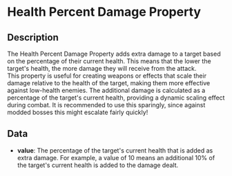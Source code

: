 # Health Percent Damage Property

## Description

 The Health Percent Damage Property adds extra damage to a target based on the percentage of their current health. This means that the lower the target's health, the more damage they will receive from the attack.  
This property is useful for creating weapons or effects that scale their damage relative to the health of the target, making them more effective against low-health enemies.The additional damage is calculated as a percentage of the target's current health, providing a dynamic scaling effect during combat.It is recommended to use this sparingly, since against modded bosses this might escalate fairly quickly!

## Data

- **value**:  The percentage of the target's current health that is added as extra damage. For example, a value of 10 means an additional 10% of the target's current health is added to the damage dealt.

